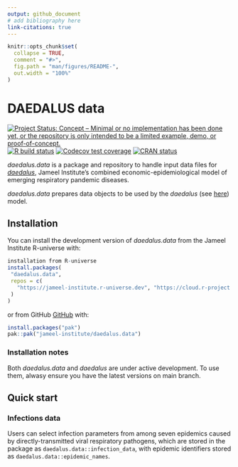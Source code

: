 ```yaml
---
output: github_document
# add bibliography here
link-citations: true
---
```


<!-- README.md is generated from README.Rmd. Please edit that file -->

```r
knitr::opts_chunk$set(
  collapse = TRUE,
  comment = "#>",
  fig.path = "man/figures/README-",
  out.width = "100%"
)
```

# DAEDALUS data

<!-- badges: start -->
[![Project Status: Concept – Minimal or no implementation has been done yet, or the repository is only intended to be a limited example, demo, or proof-of-concept.](https://www.repostatus.org/badges/latest/concept.svg)](https://www.repostatus.org/#concept)
[![R build status](https://github.com/jameel-institute/daedalus.data/workflows/R-CMD-check/badge.svg)](https://github.com/jameel-institute/daedalus.data/actions/workflows/R-CMD-check.yaml)
[![Codecov test coverage](https://codecov.io/gh/jameel-institute/daedalus.data/branch/main/graph/badge.svg)](https://app.codecov.io/gh/jameel-institute/daedalus.data?branch=main)
[![CRAN status](https://www.r-pkg.org/badges/version/daedalus.data)](https://CRAN.R-project.org/package=daedalus.data)
<!-- badges: end -->

_daedalus.data_ is a package and repository to handle input data files for [_daedalus_](https://jameel-institute.github.io/daedalus/), Jameel Institute's combined economic-epidemiological model of emerging respiratory pandemic diseases.


_daedalus.data_ prepares data objects to be used by the _daedalus_ (see [here](https://github.com/jameel-institute/daedalus)) model.

## Installation

You can install the development version of _daedalus.data_ from the Jameel Institute R-universe with:

```r
installation from R-universe
install.packages(
 "daedalus.data",
 repos = c(
   "https://jameel-institute.r-universe.dev", "https://cloud.r-project.org"
 )
)
```

or from GitHub [GitHub](https://github.com/) with:

``` r
install.packages("pak")
pak::pak("jameel-institute/daedalus.data")
```

### Installation notes

Both _daedalus.data_ and _daedalus_ are under active development. To use them, alwasy ensure you have the latest versions on main branch.


## Quick start

### Infections data

Users can select infection parameters from among seven epidemics caused by directly-transmitted viral respiratory pathogens, which are stored in the package as `daedalus.data::infection_data`, with epidemic identifiers stored as `daedalus.data::epidemic_names`.
